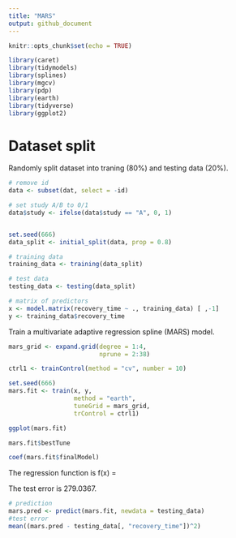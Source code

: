 ```yaml
---
title: "MARS"
output: github_document
---
```


```r
knitr::opts_chunk$set(echo = TRUE)
```

```r
library(caret)
library(tidymodels)
library(splines)
library(mgcv)
library(pdp)
library(earth)
library(tidyverse)
library(ggplot2)
```

# Dataset split
Randomly split dataset into traning (80%) and testing data (20%).
```r
# remove id
data <- subset(dat, select = -id)

# set study A/B to 0/1
data$study <- ifelse(data$study == "A", 0, 1)


set.seed(666)
data_split <- initial_split(data, prop = 0.8)

# training data
training_data <- training(data_split)

# test data
testing_data <- testing(data_split)

# matrix of predictors
x <- model.matrix(recovery_time ~ ., training_data) [ ,-1]
y <- training_data$recovery_time
```

Train a multivariate adaptive regression spline (MARS) model.
```r
mars_grid <- expand.grid(degree = 1:4, 
                         nprune = 2:38)

ctrl1 <- trainControl(method = "cv", number = 10)

set.seed(666)
mars.fit <- train(x, y,
                  method = "earth",
                  tuneGrid = mars_grid,
                  trControl = ctrl1)

ggplot(mars.fit)

mars.fit$bestTune

coef(mars.fit$finalModel) 

```
The regression function is f(x) = 


The test error is 279.0367.
```r
# prediction
mars.pred <- predict(mars.fit, newdata = testing_data)
#test error
mean((mars.pred - testing_data[, "recovery_time"])^2)
```

